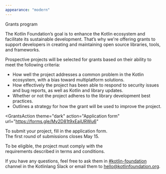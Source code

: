 ```yaml
---
appearance: "modern"
---
```


<Grants>

<GrantsTitle>Grants program</GrantsTitle>

The Kotlin Foundation’s goal is to enhance the Kotlin ecosystem and facilitate its sustainable development. That’s why we're offering grants to support developers in creating and maintaining open source libraries, tools, and frameworks.

Prospective projects will be selected for grants based on their ability to meet the following criteria:
 * How well the project addresses a common problem in the Kotlin ecosystem, with a bias toward multiplatform solutions.
 * How effectively the project has been able to respond to security issues and bug reports, as well as Kotlin and library updates.
 * Whether or not the project adheres to the library development best practices.
 * Outlines a strategy for how the grant will be used to improve the project.

<GrantsAction theme="dark"
  action="Application form" url="https://forms.gle/My2D81t9xEajURWu6"
>
To submit your project, fill in the application form.<br className="hide--mm"/> The first round of submissions closes May 15.
</GrantsAction>

<GrantsAction action="Terms & conditions" url="">
To be eligible, the project must comply with the<br className="hide--mm"/> requirements described in terms and conditions.
</GrantsAction>

If you have any questions, feel free to ask them in [#kotlin-foundation](https://slack-chats.kotlinlang.org/c/kotlin-foundation) channel in the Kotlinlang Slack or email them to [hello@kotlinfoundation.org](mailto:hello@kotlinfoundation.org).

</Grants>